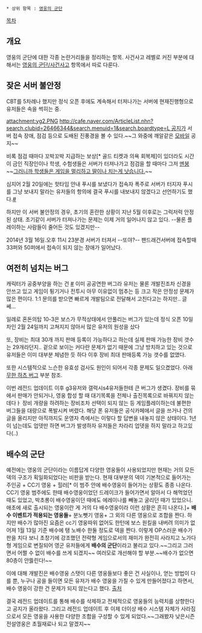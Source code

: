  * 상위 항목 : [[영웅의 군단]]

[[목차]]

== 개요 ==
영웅의 군단에 대한 각종 논란거리들을 정리하는 항목. 사건사고 레벨로 커진 부분에 대해서는 [[영웅의 군단/사건사고]] 항목에서 따로 다룬다.


== 잦은 서버 불안정 ==
CBT를 5차례나 했지만 정식 오픈 후에도 계속해서 터져나가는 서버에 현재진행형으로 유저들은 속을 썩히는 중.

attachment:yg2.PNG
[[http://cafe.naver.com/ArticleList.nhn?search.clubid=26466344&search.menuid=1&search.boardtype=L 공지]]가 서버 접속 장애, 점검 등으로 도배된 진풍경을 볼 수 있다.~~그 와중에 깨알같은 [[스마트폰|모바일]] 공지~~

비록 점검 때마다 꼬박꼬박 지급하는 보상[* 골드 티켓과 의욕 회복제]이 있더라도 시간이 금인 직장인이나 학생, 수험생들은 서버가 터져나가고 점검을 할 때마다 그저 [[멘붕]] ~~[[2pac|그러니까 학생들은 게임을 멀리하고 딸이나 치는게 낫습니다.]]~~

심지어 2월 20일에는 핫타임 안내 푸시를 보냈다가 접속자 폭주로 서버가 터지자 푸시를 그냥 보내지 말라는 유저들의 항의에 결국 푸시를 내보내지 않겠다고 선언하기도 했다.[[http://cafe.naver.com/legionofheroes/29384|#]]

하지만 이 서버 불안정의 경우, 초기의 혼란한 상황이 지난 5월 이후로는 그럭저럭 안정된 상태. 초기같이 서버가 터져나가는 문제는 이제 거의 일어나지 않고 있다. --물론 플레이하는 사람들이 줄어든 것도 있겠지만-- 

2014년 3월 16일.오후 11시 23분경 서버가 터져서 --또야?-- 팬드래건서버에 접속할때 33퍼와 50퍼에서 접속이 되지 않는 장애가 일어났다.


== 여전히 넘치는 버그 ==
캐릭터가 공중부양을 하는 건 [[http://cafe.naver.com/legionofheroes/39035|#]] 이미 공공연한 버그라 유저는 물론 개발진조차 신경을 안쓰고 있고 게임이 튕기거나 전투시 아무 이유없이 멈추는 등 크고 작은 안정성 문제가 많은 편이다. 1:1 문의를 받으면 빠르게 개발팀으로 전달해서 고친다고는 하지만.. 글쎄...

일례로 혼돈의탑 10-3은 보스가 무적상태에서 안풀리는 버그가 있는데 정식 오픈 10일차인 2월 24일까지 고쳐지지 않아서 많은 유저의 원성을 샀다

또, 장비는 최대 30개 까지 판매 등록이 가능하다고 하는데 실제 판매 가능한 장비 갯수는 29개라던지.. 겉으로 보이는 커다란 문제가 없기 때문에 그냥 방치하고 있는 것으로 유저들은 이미 대부분 체념한 듯 하다 이후 장비 최대 판매등록 가능 갯수를 없앴다.

또한 시스템적으로 느슨한 유효성 검사도 원인이 되어서 각종 문제도 일으켰었다. 아래 [[영웅의 군단#s-6.2|무한 하츠 버그]] 부분 참조.

이번 레전드 업데이트 이후 g3유저와 갤럭시s4유저들한테 큰 버그가 생겼다. 장비를 묶에서 판매가 안되거나, 영웅 합성 할 때 대기목록을 전체나 출진목록으로 바꿔지지 않는데다ㅏ 장비 개량을 하려하는 장비조차 선택이 되지 않는 등 게임플레이하는데 불편한 버그들을 대량으로 폭발시켜 버렸다. 해당 폰 유저들은 공식카페에서 글을 쓰거나 건의 글을 올리지만 아직까지도 운영자 측에서는 이렇다 할 답변을 내놓지 않은 상태이다.
1년이 넘는데도 업뎃만 하면 버그가 발생하자 유저들은 차라리 업뎃을 하지 말라고 하고있다(..)


== 배수의 군단 ==
예전에는 영웅의 군단이라는 이름답게 다양한 영웅들이 사용되었지만 현재는 거의 모든 덱의 구조가 획일화되었다는 비판을 받는다. 현재 대부분의 덱이 기본적으로 들어가는 주인공 + CC기 영웅 + 힐러[* 이 범주 안에 배수영웅이 들어가는 상황도 종종 나온다. CC기 영웅 범주에도 한때 배수영웅이었던 드레이크가 들어가면서 알아서 다 해먹었던 때도 있었고, 박초롱이 배수영웅이던 때에도 에레이나를 빼놓고 굴리던 때가 있었으니. 애초에 새로 출시되는 영웅이란 게 거의 다 배수영웅이라 이런 상황은 흔히 나온다.]+ '''배수 이벤트가 적용되는 영웅들'''+ 분노뺏기 영웅+ 그 외의 다른 영웅으로 조합을 짠다. 하지만 배수가 많아진 요즘은 cc기 영웅따위 없어도 한턴에 보스 원킬을 내버려 의미가 없어져 1월 13일 기준 배수에 탱 노배수 한둘 정도로 덱을 짠다. 이렇게 OP스러운 배수가 판을 치다 보니 초창기에 강조했던 전략형 게임으로서의 재미가 완전히 사라지고 노가다형 게임으로 변질되어 영군 유저들에게 '''배수의 군단'''이라고 불리고 있다.~~그리고 그러면서 어쩔 수 없이 배수를 쓰게 되겠지~~ 여러모로 개선해야 할 부분.~~배수가 없으면 80층이 안뜷린다!~~

이에 대해 개발진은 배수영웅 스탯이 다른 영웅들보다 좋은 건 사실이나, 얻는 방법이 다를 뿐, 누구나 공을 들이면 모든 유저가 배수 영웅을 가질 수 있게 만들어졌다고 하면서, 배수 영웅이 강한 건 문제가 되지 않는다고 했다. [http://www.betanews.net/article/598919 출처]

결국 레전드 업데이트를 통해 배수를 삭제하고 전체적으로 영웅들의 능력치를 상향한다고 공지가 올라왔다. 그리고 레전드 업데이트 후 이제 더이상 배수 시스템 자체가 사라짐으로서 모든 영웅을 사용한 다양한 조합을 구성할 수 있게 되었다.~~그래봤자 낮은시즌 전설영웅은 초월재료나 되고 말겠지~~

